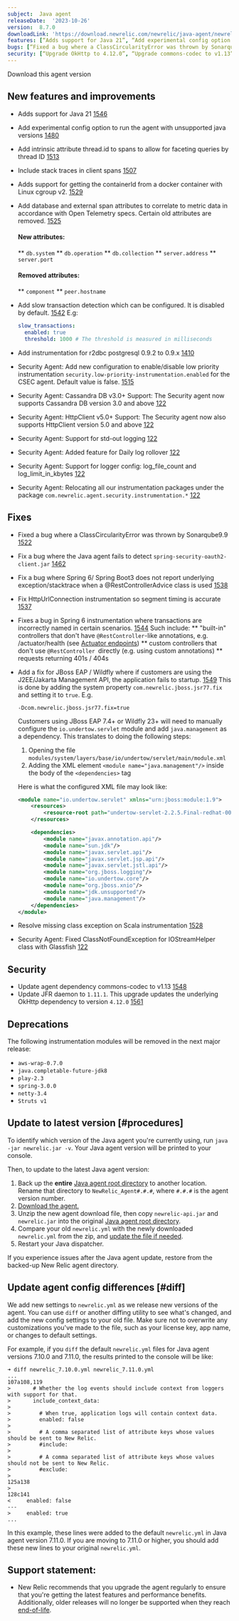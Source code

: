 ```yaml
---
subject:  Java agent
releaseDate:  '2023-10-26'
version:  8.7.0
downloadLink: 'https://download.newrelic.com/newrelic/java-agent/newrelic-agent/8.7.0/'
features: [“Adds support for Java 21”, “Add experimental config option to run the agent with unsupported java versions”, “Add a new thread ID attribute to spans”, “Include stack traces in client spans”, “Add new configuration to enable/disable low priority instrumentation security.low-priority-instrumentation.enabled for the CSEC agent”, “Adds support for getting the containerId from a docker container with Linux cgroup v2”, “Add database and external span attributes to correlate to metric data in accordance with Open Telemetry specs”, “Add stall detection which can be configured. It is disabled by default.”, “Add instrumentation for r2dbc postgresql 0.9.2”, “Security agent version bump to 1.0.6 public preview”]
bugs: [“Fixed a bug where a ClassCircularityError was thrown by Sonarqube9.9 ”,  “Fix a bug where the Java agent fails to detect spring-security-oauth2-client.jar”, “Fix a bug where Spring 6/ Spring Boot3 does not report underlying exception/stacktrace when a @RestControllerAdvice class is used”, “Fix HttpUrlConnection instrumentation so segment timing is accurate”, “Fixes a bug in Spring 6 instrumentation where transactions are incorrectly named in certain scenarios”, “Add a configurable fix for JBoss EAP / Wildfly where if customers are using the J2EE/Jakarta Management API, the application fails to startup”, “Resolve missing class exception on Scala instrumentation”]
security: [“Upgrade OkHttp to 4.12.0”, “Upgrade commons-codec to v1.13” ]
---
```

<ButtonGroup>
  <ButtonLink
    role="button"
    to="https://download.newrelic.com/newrelic/java-agent/newrelic-agent/8.7.0/"
    variant="primary"
  >
    Download this agent version
  </ButtonLink>
</ButtonGroup>

## New features and improvements

* Adds support for Java 21 [1546](https://github.com/newrelic/newrelic-java-agent/pull/1546)
* Add experimental config option to run the agent with unsupported java versions [1480](https://github.com/newrelic/newrelic-java-agent/pull/1480)
* Add intrinsic attribute thread.id to spans to allow for faceting queries by thread ID [1513](https://github.com/newrelic/newrelic-java-agent/pull/1513)
* Include stack traces in client spans [1507](https://github.com/newrelic/newrelic-java-agent/pull/1507)
* Adds support for getting the containerId from a docker container with Linux cgroup v2. [1529](https://github.com/newrelic/newrelic-java-agent/pull/1529)
* Add database and external span attributes to correlate to metric data in accordance with Open Telemetry specs. Certain old attributes are removed. [1525](https://github.com/newrelic/newrelic-java-agent/pull/1525)

  #### New attributes:
  ** `db.system`
  ** `db.operation`
  ** `db.collection`
  ** `server.address`
  ** `server.port`
 
  #### Removed attributes:
  ** `component`
  ** `peer.hostname`
* Add slow transaction detection which can be configured. It is disabled by default. [1542](https://github.com/newrelic/newrelic-java-agent/pull/1542)
E.g:
  ```yaml
  slow_transactions:
    enabled: true
    threshold: 1000 # The threshold is measured in milliseconds
  ```
* Add instrumentation for r2dbc postgresql 0.9.2 to 0.9.x [1410](https://github.com/newrelic/newrelic-java-agent/pull/1410)
* Security Agent: Add new configuration to enable/disable low priority instrumentation `security.low-priority-instrumentation.enabled` for the CSEC agent. Default value is false. [1515](https://github.com/newrelic/newrelic-java-agent/pull/1515)
* Security Agent: Cassandra DB v3.0+ Support: The Security agent now supports Cassandra DB version 3.0 and above [122](https://github.com/newrelic/csec-java-agent/pull/122)
* Security Agent: HttpClient v5.0+ Support: The Security agent now also supports HttpClient version 5.0 and above [122](https://github.com/newrelic/csec-java-agent/pull/122)
* Security Agent: Support for std-out logging [122](https://github.com/newrelic/csec-java-agent/pull/122) 
* Security Agent: Added feature for Daily log rollover [122](https://github.com/newrelic/csec-java-agent/pull/122)
* Security Agent: Support for logger config: log_file_count and log_limit_in_kbytes [122](https://github.com/newrelic/csec-java-agent/pull/122)
* Security Agent: Relocating all our instrumentation packages under the package `com.newrelic.agent.security.instrumentation.*`  [122](https://github.com/newrelic/csec-java-agent/pull/122) 


## Fixes

* Fixed a bug where a ClassCircularityError was thrown by Sonarqube9.9 [1522](https://github.com/newrelic/newrelic-java-agent/pull/1522)
* Fix a bug where the Java agent fails to detect `spring-security-oauth2-client.jar` [1462](https://github.com/newrelic/newrelic-java-agent/pull/1462)
* Fix a bug where Spring 6/ Spring Boot3 does not report underlying exception/stacktrace when a @RestControllerAdvice class is used [1538](https://github.com/newrelic/newrelic-java-agent/pull/1538)
* Fix HttpUrlConnection instrumentation so segment timing is accurate [1537](https://github.com/newrelic/newrelic-java-agent/pull/1537)
* Fixes a bug in Spring 6 instrumentation where transactions are incorrectly named in certain scenarios. [1544](https://github.com/newrelic/newrelic-java-agent/pull/1544)
Such include: 
  ** "built-in" controllers that don't have `@RestController`-like annotations, e.g. /actuator/health (see [Actuator endpoints](https://docs.spring.io/spring-boot/docs/current/reference/htmlsingle/#actuator.endpoints))
  ** custom controllers that don't use `@RestController `directly (e.g. using custom annotations)
  ** requests returning 401s / 404s
* Add a fix for JBoss EAP / Wildfly where if customers are using the J2EE/Jakarta Management API, the application fails to startup. [1549](https://github.com/newrelic/newrelic-java-agent/pull/1549) 
  This is done by adding the system property `com.newrelic.jboss.jsr77.fix` and setting it to `true`. 
  E.g. 
  ```
  -Dcom.newrelic.jboss.jsr77.fix=true
  ``` 
  Customers using JBoss EAP 7.4+ or Wildfly 23+ will need to manually configure the `io.undertow.servlet` module and add 
  `java.management` as a dependency. 
  This translates to doing the following steps: 
  1. Opening the file `modules/system/layers/base/io/undertow/servlet/main/module.xml` 
  2. Adding the XML element `<module name="java.management"/>` inside the body of the `<dependencies>` tag
  
  Here is what the configured XML file may look like:
  ```xml
  <module name="io.undertow.servlet" xmlns="urn:jboss:module:1.9">
      <resources>
          <resource-root path="undertow-servlet-2.2.5.Final-redhat-00001.jar"/>
      </resources>

      <dependencies>
          <module name="javax.annotation.api"/>
          <module name="sun.jdk"/>
          <module name="javax.servlet.api"/>
          <module name="javax.servlet.jsp.api"/>
          <module name="javax.servlet.jstl.api"/>
          <module name="org.jboss.logging"/>
          <module name="io.undertow.core"/>
          <module name="org.jboss.xnio"/>
          <module name="jdk.unsupported"/>
          <module name="java.management"/>
      </dependencies>
  </module>
  ```
* Resolve missing class exception on Scala instrumentation [1528](https://github.com/newrelic/newrelic-java-agent/pull/1528)
* Security Agent: Fixed ClassNotFoundException for IOStreamHelper class with Glassfish [122](https://github.com/newrelic/csec-java-agent/pull/122) 

## Security

* Update agent dependency commons-codec to v1.13 [1548](https://github.com/newrelic/newrelic-java-agent/pull/1548)
* Update JFR daemon to `1.11.1`. This upgrade updates the underlying OkHttp dependency to version `4.12.0` [1561](https://github.com/newrelic/newrelic-java-agent/pull/1561)


## Deprecations

The following instrumentation modules will be removed in the next major release:

- `aws-wrap-0.7.0`
- `java.completable-future-jdk8`
- `play-2.3`
- `spring-3.0.0`
- `netty-3.4`
- `Struts v1`

## Update to latest version [#procedures]

To identify which version of the Java agent you're currently using, run `java -jar newrelic.jar -v`. Your Java agent version will be printed to your console.

Then, to update to the latest Java agent version:

1. Back up the **entire** [Java agent root directory](/docs/agents/manage-apm-agents/troubleshooting/find-agent-root-directory#java-agent) to another location. Rename that directory to `NewRelic_Agent#.#.#`, where `#.#.#` is the agent version number.
2. [Download the agent.](/docs/release-notes/agent-release-notes/java-release-notes)
3. Unzip the new agent download file, then copy `newrelic-api.jar` and `newrelic.jar` into the original [Java agent root directory](/docs/agents/manage-apm-agents/troubleshooting/find-agent-root-directory#java-agent).
4. Compare your old `newrelic.yml` with the newly downloaded `newrelic.yml` from the zip, and [update the file if needed](#diff).
5. Restart your Java dispatcher.

If you experience issues after the Java agent update, restore from the backed-up New Relic agent directory.

## Update agent config differences [#diff]

We add new settings to `newrelic.yml` as we release new versions of the agent. You can use `diff` or another diffing utility to see what's changed, and add the new config settings to your old file. Make sure not to overwrite any customizations you've made to the file, such as your license key, app name, or changes to default settings.

For example, if you `diff` the default `newrelic.yml` files for Java agent versions 7.10.0 and 7.11.0, the results printed to the console will be like:

```
➜ diff newrelic_7.10.0.yml newrelic_7.11.0.yml
...
107a108,119
>       # Whether the log events should include context from loggers with support for that.
>       include_context_data:
>
>         # When true, application logs will contain context data.
>         enabled: false
>
>         # A comma separated list of attribute keys whose values should be sent to New Relic.
>         #include:
>
>         # A comma separated list of attribute keys whose values should not be sent to New Relic.
>         #exclude:
>
125a138
>
128c141
<     enabled: false
---
>     enabled: true
...
```

In this example, these lines were added to the default `newrelic.yml` in Java agent version 7.11.0. If you are moving to 7.11.0 or higher, you should add these new lines to your original `newrelic.yml`.

## Support statement:

* New Relic recommends that you upgrade the agent regularly to ensure that you're getting the latest features and performance benefits. Additionally, older releases will no longer be supported when they reach [end-of-life](https://docs.newrelic.com/docs/using-new-relic/cross-product-functions/install-configure/notification-changes-new-relic-saas-features-distributed-software/).

